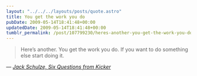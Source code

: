 ```yaml
---
layout: "../../../layouts/posts/quote.astro"
title: You get the work you do
pubDate: 2009-05-14T18:41:48+00:00
updatedDate: 2009-05-14T18:41:48+00:00
tumblr_permalink: /post/107799230/heres-another-you-get-the-work-you-do-if-you
---
```


> Here’s another. You get the work you do. If you want to do something else start doing it.

— <cite>[Jack Schulze, _Six Questions from Kicker_](http://www.kickerstudio.com/blog/2009/05/six-questions-from-kicker-jack-schulze/)</cite>
